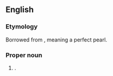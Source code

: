==English==

===Etymology===
Borrowed from {{bor|en|ar|جُمَانَة}}, meaning a perfect pearl.

===Proper noun===
{{en-proper noun}}

# {{given name|lang=en|female|from=Arabic}}.